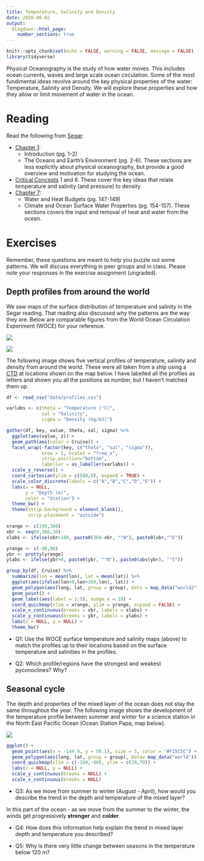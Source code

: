 ```yaml
---
title: Temperature, Salinity and Density
date: 2020-06-02
output:
  blogdown::html_page:
    number_sections: true
---
```


```r
knitr::opts_chunk$set(echo = FALSE, warning = FALSE, message = FALSE)
library(tidyverse)
```

Physical Oceanography is the study of how water moves. This includes ocean currents, waves and large scale ocean circulation. Some of the most fundimental ideas revolve around the key physical properties of the water: Temperature, Salinity and Density. We will explore these properties and how they allow or limit movement of water in the ocean.

# Reading

Read the following from [Segar](https://www.reefimages.com/oceansci.php):

- [Chapter 1](https://www.reefimages.com/oceans/SegarOcean4Chap01.pdf):
    + Introduction (pg. 1-2)
    + The Oceans and Earth's Environment (pg. 2-6). These sections are less explicitly about physical oceanography, but provide a good overview and motivation for studying the ocean.
- [Critical Concepts](https://www.reefimages.com/oceans/SegarOcean4CritCon.pdf) 1 and 6. These cover the key ideas that relate temperature and salinity (and pressure) to density
- [Chapter 7](https://www.reefimages.com/oceans/SegarOcean4Chap07.pdf): 
    + Water and Heat Budgets (pg. 147-149)
    + Climate and Ocean Surface Water Properties (pg. 154-157). These sections covers the input and removal of heat and water from the ocean.

# Exercises

Remember, these questions are meant to help you puzzle out some patterns. We will discuss everything in peer groups and in class. Please note your responses in the exercise assignment (ungraded).

## Depth profiles from around the world

We saw maps of the surface distribution of temperature and salinity in the Segar reading. That reading also discussed why the patterns are the way they are. Below are comparable figures from the World Ocean Circulation Experiment (WOCE) for your reference.

![](/images/woce_surf_temp.png)

![](/images/woce_surf_sal.png)

The following image shows five vertical profiles of temperature, salinity and density from around the world. These were all taken from a ship using a [CTD](https://www.whoi.edu/what-we-do/explore/instruments/instruments-sensors-samplers/conductivity-temperature-depth-ctd-sensors/) at locations shown on the map below. I have labelled all the profiles as letters and shown you all the positions as number, but I haven't matched them up.

```r
df <- read_csv("data/profiles.csv")

varlabs <- c(theta = "Temperature (°C)",
             sal = "Salinity",
             sigma = "Density (kg/m3)")

gather(df, key, value, theta, sal, sigma) %>%
  ggplot(aes(value, z)) +
  geom_path(aes(color = Cruise)) +
  facet_wrap(~factor(key, c("theta", "sal", "sigma")), 
             nrow = 1, scales = "free_x", 
             strip.position="bottom",
             labeller = as_labeller(varlabs)) +
  scale_y_reverse() +
  coord_cartesian(ylim = c(500,0), expand = TRUE) +
  scale_color_discrete(labels = c("A","B","C","D","E")) +
  labs(x = NULL,
       y = "Depth (m)",
       color = "Station") +
  theme_bw() +
  theme(strip.background = element_blank(),
        strip.placement = "outside")
```

```r
xrange <- c(100,360)
xbr <- seq(0,360,30)
xlabs <- ifelse(xbr>180, paste0(360-xbr, "°W"), paste0(xbr,"°E"))

yrange <- c(-90,90)
ybr <- pretty(yrange)
ylabs <- ifelse(ybr>0, paste0(ybr, "°N"), paste0(abs(ybr), "°S"))

group_by(df, Cruise) %>% 
  summarize(lon = mean(lon), lat = mean(lat)) %>%
  ggplot(aes(ifelse(lon<0,lon+360,lon), lat)) +
  geom_polygon(aes(long, lat, group = group), data = map_data("world2"), fill = "grey50") +
  geom_point() +
  geom_label(aes(label = 1:5), nudge_x = 10) +
  coord_quickmap(xlim = xrange, ylim = yrange, expand = FALSE) +
  scale_x_continuous(breaks = xbr, labels = xlabs) +
  scale_y_continuous(breaks = ybr, labels = ylabs) +
  labs(x = NULL, y = NULL) +
  theme_bw()

```

* Q1: Use the WOCE surface temperature and salinity maps (above) to match the profiles up to their locations based on the surface temperature and salinities in the profiles.

* Q2: Which profile/regions have the strongest and weakest pyconoclines? Why?

## Seasonal cycle

The depth and properties of the mixed layer of the ocean does not stay the same throughout the year. The following image shows the development of the temperature profile between summer and winter for a science station in the North East Pacific Ocean (Ocean Station Papa, map below).

![](/images/annual_cycle.jpg)
```r
ggplot() +
  geom_point(aes(x = -144.9, y = 50.1), size = 3, color = "#F25C5C") +
  geom_polygon(aes(long, lat, group = group), data= map_data("world")) +
  coord_quickmap(xlim = c(-180,-80), ylim = c(20,70)) +
  labs(x = NULL, y = NULL) +
  scale_y_continuous(breaks = NULL) +
  scale_x_continuous(breaks = NULL)
```


* Q3: As we move from summer to winter (August - April), how would you describe the trend in the depth and temperature of the mixed layer? 

In this part of the ocean - as we move from the summer to the winter, the winds get progressively __stronger__ and __colder__.

* Q4: How does this information help explain the trend in mixed layer depth and temperature you described?

* Q5: Why is there very little change between seasons in the temperature below 120 m?